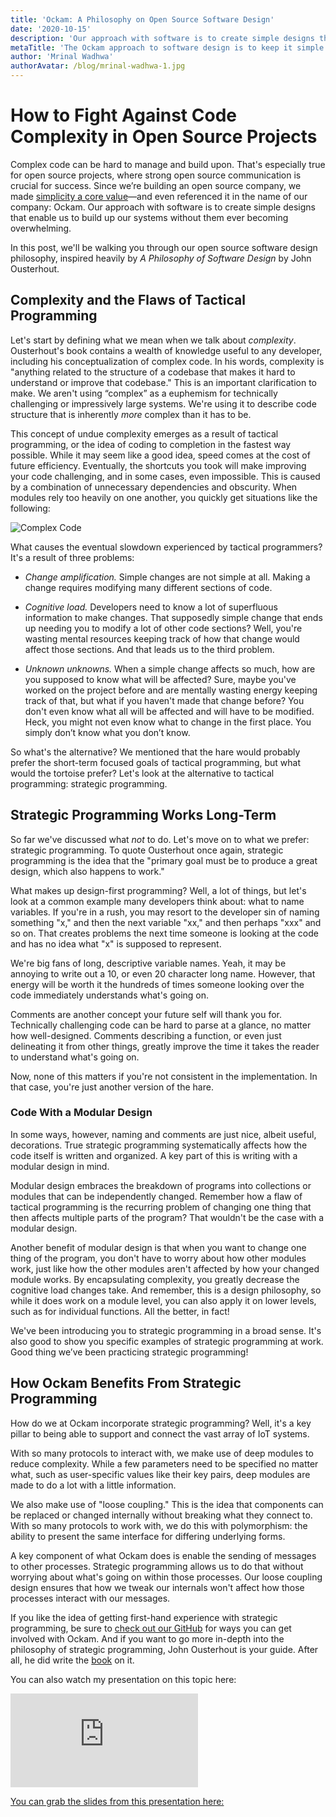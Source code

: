 ```yaml
---
title: 'Ockam: A Philosophy on Open Source Software Design'
date: '2020-10-15'
description: 'Our approach with software is to create simple designs that enable us to build up our systems without them ever becoming overwhelming.'
metaTitle: 'The Ockam approach to software design is to keep it simple by fighting complexity in our open source code'
author: 'Mrinal Wadhwa'
authorAvatar: /blog/mrinal-wadhwa-1.jpg
---
```


# How to Fight Against Code Complexity in Open Source Projects

Complex code can be hard to manage and build upon. That's especially true for open source projects, where strong open source communication is crucial for success. Since we’re building an open source company, we made [simplicity a core value](https://www.ockam.io/learn/how-to-guides/high-performance-team/values_and_virtues_on_the_Ockam_Team)—and even referenced it in the name of our company: Ockam. Our approach with software is to create simple designs that enable us to build up our systems without them ever becoming overwhelming.

In this post, we'll be walking you through our open source software design philosophy, inspired heavily by _A Philosophy of Software Design_ by John Ousterhout.

## Complexity and the Flaws of Tactical Programming

Let's start by defining what we mean when we talk about _complexity_. Ousterhout's book contains a wealth of knowledge useful to any developer, including his conceptualization of complex code. In his words, complexity is "anything related to the structure of a codebase that makes it hard to understand or improve that codebase." This is an important clarification to make. We aren't using “complex” as a euphemism for technically challenging or impressively large systems. We're using it to describe code structure that is inherently _more_ complex than it has to be.

This concept of undue complexity emerges as a result of tactical programming, or the idea of coding to completion in the fastest way possible. While it may seem like a good idea, speed comes at the cost of future efficiency. Eventually, the shortcuts you took will make improving your code challenging, and in some cases, even impossible. This is caused by a combination of unnecessary dependencies and obscurity. When modules rely too heavily on one another, you quickly get situations like the following:

![Complex Code](/blog/complex_code.png)

What causes the eventual slowdown experienced by tactical programmers? It's a result of three problems:

- _Change amplification._ Simple changes are not simple at all. Making a change requires modifying many different sections of code.

- _Cognitive load._ Developers need to know a lot of superfluous information to make changes. That supposedly simple change that ends up needing you to modify a lot of other code sections? Well, you're wasting mental resources keeping track of how that change would affect those sections. And that leads us to the third problem.

- _Unknown unknowns._ When a simple change affects so much, how are you supposed to know what will be affected? Sure, maybe you've worked on the project before and are mentally wasting energy keeping track of that, but what if you haven't made that change before? You don't even know what all will be affected and will have to be modified. Heck, you might not even know what to change in the first place. You simply don’t know what you don’t know.

So what's the alternative? We mentioned that the hare would probably prefer the short-term focused goals of tactical programming, but what would the tortoise prefer? Let's look at the alternative to tactical programming: strategic programming.

## Strategic Programming Works Long-Term

So far we've discussed what _not_ to do. Let's move on to what we prefer: strategic programming. To quote Ousterhout once again, strategic programming is the idea that the "primary goal must be to produce a great design, which also happens to work."

What makes up design-first programming? Well, a lot of things, but let's look at a common example many developers think about: what to name variables. If you're in a rush, you may resort to the developer sin of naming something "x," and then the next variable "xx," and then perhaps "xxx" and so on. That creates problems the next time someone is looking at the code and has no idea what "x" is supposed to represent.

We're big fans of long, descriptive variable names. Yeah, it may be annoying to write out a 10, or even 20 character long name. However, that energy will be worth it the hundreds of times someone looking over the code immediately understands what's going on.

Comments are another concept your future self will thank you for. Technically challenging code can be hard to parse at a glance, no matter how well-designed. Comments describing a function, or even just delineating it from other things, greatly improve the time it takes the reader to understand what's going on.

Now, none of this matters if you're not consistent in the implementation. In that case, you're just another version of the hare.

### Code With a Modular Design

In some ways, however, naming and comments are just nice, albeit useful, decorations. True strategic programming systematically affects how the code itself is written and organized. A key part of this is writing with a modular design in mind.

Modular design embraces the breakdown of programs into collections or modules that can be independently changed. Remember how a flaw of tactical programming is the recurring problem of changing one thing that then affects multiple parts of the program? That wouldn't be the case with a modular design.

Another benefit of modular design is that when you want to change one thing of the program, you don't have to worry about how other modules work, just like how the other modules aren't affected by how your changed module works. By encapsulating complexity, you greatly decrease the cognitive load changes take. And remember, this is a design philosophy, so while it does work on a module level, you can also apply it on lower levels, such as for individual functions. All the better, in fact!

We've been introducing you to strategic programming in a broad sense. It's also good to show you specific examples of strategic programming at work. Good thing we’ve been practicing strategic programming!

## How Ockam Benefits From Strategic Programming

How do we at Ockam incorporate strategic programming? Well, it's a key pillar to being able to support and connect the vast array of IoT systems.

With so many protocols to interact with, we make use of deep modules to reduce complexity. While a few parameters need to be specified no matter what, such as user-specific values like their key pairs, deep modules are made to do a lot with a little information.

We also make use of "loose coupling." This is the idea that components can be replaced or changed internally without breaking what they connect to. With so many protocols to work with, we do this with polymorphism: the ability to present the same interface for differing underlying forms.

A key component of what Ockam does is enable the sending of messages to other processes. Strategic programming allows us to do that without worrying about what's going on within those processes. Our loose coupling design ensures that how we tweak our internals won't affect how those processes interact with our messages.

If you like the idea of getting first-hand experience with strategic programming, be sure to [check out our GitHub](https://github.com/ockam-network/) for ways you can get involved with Ockam. And if you want to go more in-depth into the philosophy of strategic programming, John Ousterhout is your guide. After all, he did write the [book](https://www.amazon.com/Philosophy-Software-Design-John-Ousterhout/dp/1732102201) on it.

You can also watch my presentation on this topic here:

<AspectRatio maxW="100%" ratio={16/9}>
   <iframe src="https://www.youtube.com/embed/W2CdtvIlQCQ" frameborder="0" allow="accelerometer; autoplay; clipboard-write; encrypted-media; gyroscope; picture-in-picture" allowFullScreen></iframe>
</AspectRatio>

[You can grab the slides from this presentation here:](https://github.com/ockam-network/website/tree/production/src/content/learn/blog/assets/Fighting_Complexity_in_Elixir_Codebases.pdf)

